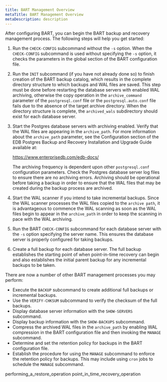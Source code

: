 ```yaml
---
title: BART Management Overview
metaTitle: BART Management Overview
metaDescription: description
---
```


After configuring BART, you can begin the BART backup and recovery
management process. The following steps will help you get started:

1.  Run the `CHECK-CONFIG` subcommand without the `-s` option. When the
    `CHECK-CONFIG` subcommand is used without specifying the `-s`
    option, it checks the parameters in the global section of the BART
    configuration file.

2.  Run the `INIT` subcommand (if you have not already done so) to
    finish creation of the BART backup catalog, which results in the
    complete directory structure to which backups and WAL files are
    saved. This step must be done before restarting the database servers
    with enabled WAL archiving, otherwise the copy operation in the
    `archive_command` parameter of the `postgresql.conf` file or the
    `postgresql.auto.conf` file fails due to the absence of the target
    archive directory. When the directory structure is complete, the
    `archived_wals` subdirectory should exist for each database server.

3.  Start the Postgres database servers with archiving enabled. Verify
    that the WAL files are appearing in the `archive_path`. For more
    information about the `archive_path` parameter, see the
    Configuration section of the EDB Postgres Backup and Recovery
    Installation and Upgrade Guide available at:
    
    <https://www.enterprisedb.com/edb-docs/>
    
    The archiving frequency is dependent upon other `postgresql.conf`
    configuration parameters. Check the Postgres database server log
    files to ensure there are no archiving errors. Archiving should be
    operational before taking a backup in order to ensure that the WAL
    files that may be created during the backup process are archived.

4.  Start the WAL scanner if you intend to take incremental backups.
    Since the WAL scanner processes the WAL files copied to the `archive
    path`, it is advantageous to commence the WAL scanning as soon as
    the WAL files begin to appear in the `archive_path` in order to keep
    the scanning in pace with the WAL archiving.

5.  Run the BART `CHECK-CONFIG` subcommand for each database server with
    the `-s` option specifying the server name. This ensures the
    database server is properly configured for taking backups.

6.  Create a full backup for each database server. The full backup
    establishes the starting point of when point-in-time recovery can
    begin and also establishes the initial parent backup for any
    incremental backups to be taken.

There are now a number of other BART management processes you may
perform:

  - Execute the `BACKUP` subcommand to create additional full backups or
    incremental backups.
  - Use the `VERIFY-CHKSUM` subcommand to verify the checksum of the
    full backups.
  - Display database server information with the `SHOW-SERVERS`
    subcommand.
  - Display backup information with the `SHOW-BACKUPS` subcommand.
  - Compress the archived WAL files in the `archive_path` by enabling
    WAL compression in the BART configuration file and then invoking the
    `MANAGE` subcommand.
  - Determine and set the retention policy for backups in the BART
    configuration file.
  - Establish the procedure for using the `MANAGE` subcommand to enforce
    the retention policy for backups. This may include using `cron` jobs
    to schedule the `MANAGE` subcommand.

<div class="toctree" data-maxdepth="3">

performing_a_restore_operation point_in_time_recovery_operation

</div>
